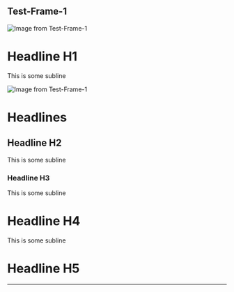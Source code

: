 ## Test-Frame-1

<Image src="/public/images/test-frame-1-image-0.png" width={169} height={151.89874267578125} alt="Image from Test-Frame-1" />

# Headline H1

This is some subline

<Image src="/images/test-frame-1-image-1.png" width={169} height={151.89874267578125} alt="Image from Test-Frame-1" />

# Headlines

## Headline H2

This is some subline

### Headline H3

This is some subline

# Headline H4

This is some subline

# Headline H5

---

